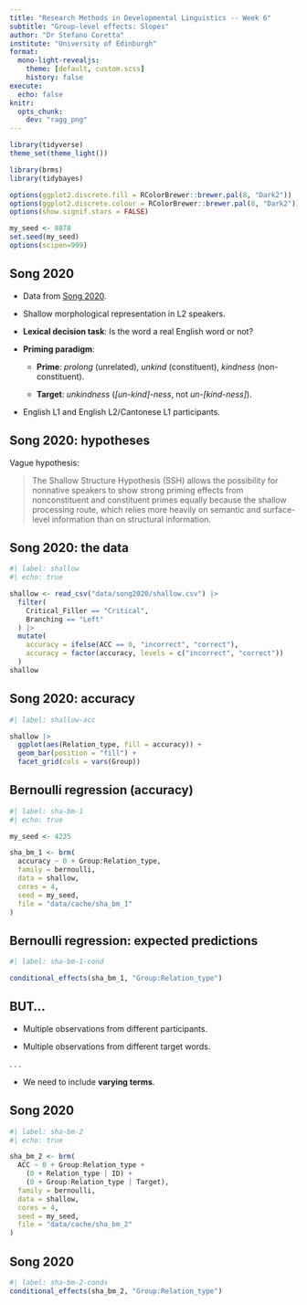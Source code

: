 ```yaml
---
title: "Research Methods in Developmental Linguistics -- Week 6"
subtitle: "Group-level effects: Slopes"
author: "Dr Stefano Coretta"
institute: "University of Edinburgh"
format:
  mono-light-revealjs:
    theme: [default, custom.scss]
    history: false
execute: 
  echo: false
knitr:
  opts_chunk:
    dev: "ragg_png"
---
```


```r
library(tidyverse)
theme_set(theme_light())

library(brms)
library(tidybayes)

options(ggplot2.discrete.fill = RColorBrewer::brewer.pal(8, "Dark2"))
options(ggplot2.discrete.colour = RColorBrewer::brewer.pal(8, "Dark2"))
options(show.signif.stars = FALSE)

my_seed <- 8878
set.seed(my_seed)
options(scipen=999)
```

## Song 2020

::: box-note
-   Data from [Song 2020](https://doi.org/10.1017/S0272263120000170).

-   Shallow morphological representation in L2 speakers.

-   **Lexical decision task**: Is the word a real English word or not?

-   **Priming paradigm**:

    -   **Prime**: *prolong* (unrelated), *unkind* (constituent), *kindness* (non-constituent).

    -   **Target**: *unkindness* (*\[un-kind\]-ness*, not *un-\[kind-ness\]*).

-   English L1 and English L2/Cantonese L1 participants.
:::

## Song 2020: hypotheses

::: box-warning
Vague hypothesis:

> The Shallow Structure Hypothesis (SSH) allows the possibility for nonnative speakers to show strong priming effects from nonconstituent and constituent primes equally because the shallow processing route, which relies more heavily on semantic and surface-level information than on structural information.
:::

## Song 2020: the data

```r
#| label: shallow
#| echo: true

shallow <- read_csv("data/song2020/shallow.csv") |>
  filter(
    Critical_Filler == "Critical",
    Branching == "Left"
  ) |> 
  mutate(
    accuracy = ifelse(ACC == 0, "incorrect", "correct"),
    accuracy = factor(accuracy, levels = c("incorrect", "correct"))
  )
shallow
```

## Song 2020: accuracy

```r
#| label: shallow-acc

shallow |> 
  ggplot(aes(Relation_type, fill = accuracy)) +
  geom_bar(position = "fill") +
  facet_grid(cols = vars(Group))

```

## Bernoulli regression (accuracy)

```r
#| label: sha-bm-1
#| echo: true

my_seed <- 4235

sha_bm_1 <- brm(
  accuracy ~ 0 + Group:Relation_type,
  family = bernoulli,
  data = shallow,
  cores = 4,
  seed = my_seed,
  file = "data/cache/sha_bm_1"
)
```

## Bernoulli regression: expected predictions

```r
#| label: sha-bm-1-cond

conditional_effects(sha_bm_1, "Group:Relation_type")

```

## BUT...

::: box-error
-   Multiple observations from different participants.

-   Multiple observations from different target words.
:::

. . .

::: box-tip
-   We need to include **varying terms**.
:::

## Song 2020

```r
#| label: sha-bm-2
#| echo: true

sha_bm_2 <- brm(
  ACC ~ 0 + Group:Relation_type +
    (0 + Relation_type | ID) +
    (0 + Group:Relation_type | Target),
  family = bernoulli,
  data = shallow,
  cores = 4,
  seed = my_seed,
  file = "data/cache/sha_bm_2"
)
```

## Song 2020

```r
#| label: sha-bm-2-conds
conditional_effects(sha_bm_2, "Group:Relation_type")
```

## 
